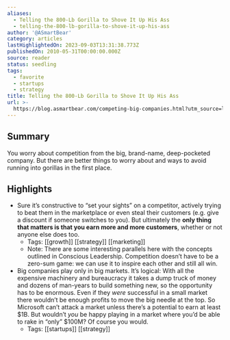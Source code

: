 ```yaml
---
aliases:
  - Telling the 800-Lb Gorilla to Shove It Up His Ass
  - telling-the-800-lb-gorilla-to-shove-it-up-his-ass
author: '@ASmartBear'
category: articles
lastHighlightedOn: 2023-09-03T13:31:38.773Z
publishedOn: 2010-05-31T00:00:00.000Z
source: reader
status: seedling
tags:
  - favorite
  - startups
  - strategy
title: Telling the 800-Lb Gorilla to Shove It Up His Ass
url: >-
  https://blog.asmartbear.com/competing-big-companies.html?utm_source=longform.asmartbear.com&utm_campaign=longform.asmartbear.com&utm_medium=post
---
```

## Summary

You worry about competition from the big, brand-name, deep-pocketed company. But there are better things to worry about and ways to avoid running into gorillas in the first place.

## Highlights

- Sure it’s constructive to “set your sights” on a competitor, actively trying to beat them in the marketplace or even steal their customers (e.g. give a discount if someone switches to you). But ultimately the **only thing that matters is that you earn more and more customers**, whether or not anyone else does too.
    - Tags: [[growth]] [[strategy]] [[marketing]]
    - Note: There are some interesting parallels here with the concepts outlined in Conscious Leadership. Competition doesn’t have to be a zero-sum game: we can use it to inspire each other and still all win.
- Big companies play only in big markets.
  It’s logical: With all the expensive machinery and bureaucracy it takes a dump truck of money and dozens of man-years to build something new, so the opportunity has to be enormous. Even if they _were_ successful in a small market there wouldn’t be enough profits to move the big needle at the top.
  So Microsoft can’t attack a market unless there’s a potential to earn at least $1B. But wouldn’t *you* be happy playing in a market where you’d be able to rake in “only” $100M? Of course you would.
    - Tags: [[startups]] [[strategy]]
